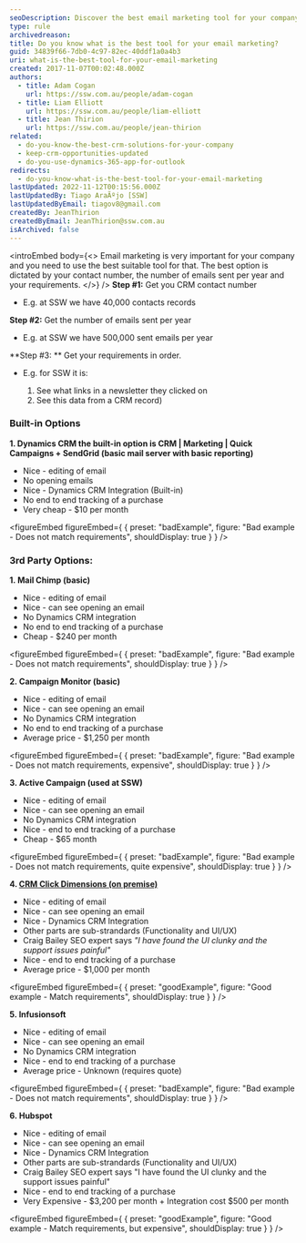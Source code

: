 ```yaml
---
seoDescription: Discover the best email marketing tool for your company's unique needs and requirements.
type: rule
archivedreason:
title: Do you know what is the best tool for your email marketing?
guid: 34839f66-7db0-4c97-82ec-40ddf1a0a4b3
uri: what-is-the-best-tool-for-your-email-marketing
created: 2017-11-07T00:02:48.000Z
authors:
  - title: Adam Cogan
    url: https://ssw.com.au/people/adam-cogan
  - title: Liam Elliott
    url: https://ssw.com.au/people/liam-elliott
  - title: Jean Thirion
    url: https://ssw.com.au/people/jean-thirion
related:
  - do-you-know-the-best-crm-solutions-for-your-company
  - keep-crm-opportunities-updated
  - do-you-use-dynamics-365-app-for-outlook
redirects:
  - do-you-know-what-is-the-best-tool-for-your-email-marketing
lastUpdated: 2022-11-12T00:15:56.000Z
lastUpdatedBy: Tiago AraÃºjo [SSW]
lastUpdatedByEmail: tiagov8@gmail.com
createdBy: JeanThirion
createdByEmail: JeanThirion@ssw.com.au
isArchived: false
---
```


<introEmbed
  body={<>
Email marketing is very important for your company and you need to use the best suitable tool for that. The best option is dictated by your contact number, the number of emails sent per year and your requirements.
  </>}
/>
**Step #1:** Get you CRM contact number

- E.g. at SSW we have 40,000 contacts records

**Step #2:** Get the number of emails sent per year

- E.g. at SSW we have 500,000 sent emails per year

**Step #3: ** Get your requirements in order.

- E.g. for SSW it is:

  1. See what links in a newsletter they clicked on
  2. See this data from a CRM record)

### Built-in Options

**1. Dynamics CRM the built-in option is CRM | Marketing | Quick Campaigns + SendGrid (basic mail server with basic reporting)**

- Nice - editing of email
- No opening emails
- Nice - Dynamics CRM Integration (Built-in)
- No end to end tracking of a purchase
- Very cheap - $10 per month

<figureEmbed figureEmbed={ {
  preset: "badExample",
  figure: "Bad example - Does not match requirements",
  shouldDisplay: true
} } />


### 3rd Party Options:

**1. Mail Chimp (basic)**

- Nice - editing of email
- Nice - can see opening an email
- No Dynamics CRM integration
- No end to end tracking of a purchase
- Cheap - $240 per month

<figureEmbed figureEmbed={ {
  preset: "badExample",
  figure: "Bad example - Does not match requirements",
  shouldDisplay: true
} } />


**2. Campaign Monitor (basic)**

- Nice - editing of email
- Nice - can see opening an email
- No Dynamics CRM integration
- No end to end tracking of a purchase
- Average price - $1,250 per month

<figureEmbed figureEmbed={ {
  preset: "badExample",
  figure: "Bad example - Does not match requirements, expensive",
  shouldDisplay: true
} } />


**3. Active Campaign (used at SSW)**

- Nice - editing of email
- Nice - can see opening an email
- No Dynamics CRM integration
- Nice - end to end tracking of a purchase
- Cheap - $65 month

<figureEmbed figureEmbed={ {
  preset: "badExample",
  figure: "Bad example - Does not match requirements, quite expensive",
  shouldDisplay: true
} } />


**4. [CRM Click Dimensions (on premise)](https://clickdimensions.com/pricing/)**

- Nice - editing of email
- Nice - can see opening an email
- Nice - Dynamics CRM Integration
- Other parts are sub-strandards (Functionality and UI/UX)
- Craig Bailey SEO expert says _"I have found the UI clunky and the support issues painful"_
- Nice - end to end tracking of a purchase
- Average price - $1,000 per month

<figureEmbed figureEmbed={ {
  preset: "goodExample",
  figure: "Good example - Match requirements",
  shouldDisplay: true
} } />


**5. Infusionsoft**

- Nice - editing of email
- Nice - can see opening an email
- No Dynamics CRM integration
- Nice - end to end tracking of a purchase
- Average price - Unknown (requires quote)

<figureEmbed figureEmbed={ {
  preset: "badExample",
  figure: "Bad example - Does not match requirements",
  shouldDisplay: true
} } />


**6. Hubspot**

- Nice - editing of email
- Nice - can see opening an email
- Nice - Dynamics CRM Integration
- Other parts are sub-strandards (Functionality and UI/UX)
- Craig Bailey SEO expert says "I have found the UI clunky and the support issues painful"
- Nice - end to end tracking of a purchase
- Very Expensive - $3,200 per month + Integration cost $500 per month

<figureEmbed figureEmbed={ {
  preset: "goodExample",
  figure: "Good example - Match requirements, but expensive",
  shouldDisplay: true
} } />
